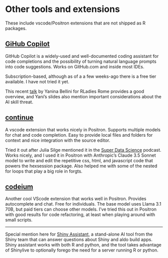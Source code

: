 # Other tools and extensions {#sec-other-ext}

These include vscode/Positron extensions that are not shipped as R packages.

## [GiHub Copilot](https://github.com/features/copilot)

GitHub Copilot is a widely-used and well-documented coding assistant for code completions and the possibility of turning natural language prompts into code suggestions. Works on GitHub.com and inside most IDEs. 

Subscription-based, although as of a a few weeks-ago there is a free tier available. I have not tried it yet.

This recent [talk](https://github.com/yabellini/copilotWithR) by Yanina Bellini for RLadies Rome provides a good overview, and 
Yani's slides also mention important considerations about the AI skill threat. 

## [continue](https://www.continue.dev/)

A vscode extension that works nicely in Positron. Supports multiple models for chat and code completion. Easy to provide local files and folders for context and nice integration with the source editor.

Tried it out after Julia Silge mentioned it in the [Super Data Science](https://www.superdatascience.com/podcast/817) podcast. Works nicely, and I used it in Positron with Anthropic's Claude 3.5 Sonnet model to write and edit the repetitive css, html, and javascript code that powers the hexsession package. Also helped me with some of the nested for loops that play a big role in forgts. 


## [codeium](https://codeium.com/)

Another cool VScode extension that works well in Positron. Provides autocomplete and chat. Free for individuals. The base model uses Llama 3.1 70B, but paid tiers can choose other models. I've tried this out in Positron with good results for code refactoring, at least when playing around with small scripts.

--- 

Special mention here for [Shiny Assistant](https://shiny.posit.co/blog/posts/shiny-assistant/), a stand-alone AI tool from the Shiny team that can answer questions about Shiny and aldo build apps. Shiny assistant works with both R and python, and the tool takes advantage of Shinylive to optionally forego the need for a server running R or python.



